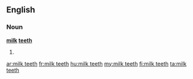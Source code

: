 ==English==

===Noun===
'''[[milk]] [[teeth]]'''

# {{plural of|[[milk tooth]]}}

[[ar:milk teeth]]
[[fr:milk teeth]]
[[hu:milk teeth]]
[[my:milk teeth]]
[[fi:milk teeth]]
[[ta:milk teeth]]